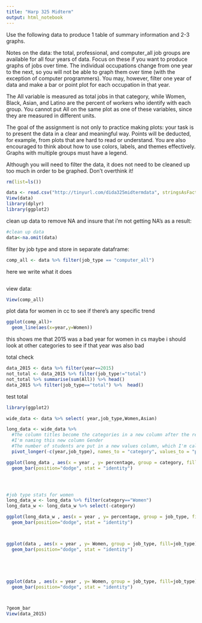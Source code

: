 ```yaml
---
title: "Harp 325 Midterm"
output: html_notebook
---
```


Use the following data to produce 1 table of summary information and 2-3 graphs. 

Notes on the data: the total, professional, and computer_all job groups are available for all four years of data. Focus on these if you want to produce graphs of jobs over time. The individual occupations change from one year to the next, so you will not be able to graph them over time (with the exception of computer programmers). You may, however, filter one year of data and make a bar or point plot for each occupation in that year. 

The All variable is measured as total jobs in that category, while Women, Black, Asian, and Latino are the percent of workers who identify with each group. You cannot put All on the same plot as one of these variables, since they are measured in different units. 

The goal of the assignment is not only to practice making plots: your task is to present the data in a clear and meaningful way. Points will be deducted, for example, from plots that are hard to read or understand. You are also encouraged to think about how to use colors, labels, and themes effectively. Graphs with multiple groups must have a legend. 

Although you will need to filter the data, it does not need to be cleaned up too much in order to be graphed. Don't overthink it!

```r
rm(list=ls())

data <- read.csv("http://tinyurl.com/dida325midtermdata", stringsAsFactors = F, fileEncoding="UTF-8-BOM")
View(data)
library(dplyr)
library(ggplot2)

```




clean up data to remove NA and insure that i'm not getting NA's as a result:
```r
#clean up data
data<-na.omit(data)
```




filter by job type and store in separate dataframe:
```r
comp_all <- data %>% filter(job_type == "computer_all")
```

here we write what it does
```r

```

view data:
```r
View(comp_all)
```


plot data for women in cc to see if there's any specific trend
```r
ggplot(comp_all)+
  geom_line(aes(x=year,y=Women))
```
this shows me that 2015 was a bad year for women in cs
maybe i should look at other categories to see if that year was also bad




total check
```r
data_2015 <- data %>% filter(year==2015)
not_total <- data_2015 %>% filter(job_type!="total")
not_total %>% summarise(sum(All)) %>% head()
data_2015 %>% filter(job_type=="total") %>%  head()

```






test total
```r

library(ggplot2)

wide_data <- data %>% select( year,job_type,Women,Asian)

long_data <- wide_data %>% 
  #The column titles become the categories in a new column after the reshaping
  #I'm naming this new column Gender
  #The number of students are put in a new values column, which I'm calling Majors
  pivot_longer(-c(year,job_type), names_to = "category", values_to = "percentage")

ggplot(long_data , aes(x = year , y= percentage, group = category, fill=category)) +
  geom_bar(position="dodge", stat = "identity")




#job type stats for women
long_data_w <- long_data %>% filter(category=="Women")
long_data_w <- long_data_w %>% select(-category)

ggplot(long_data_w , aes(x = year , y= percentage, group = job_type, fill=job_type)) +
  geom_bar(position="dodge", stat = "identity")



ggplot(data , aes(x = year , y= Women, group = job_type, fill=job_type)) +
  geom_bar(position="dodge", stat = "identity")





ggplot(data , aes(x = year , y= Women, group = job_type, fill=job_type)) +
  geom_bar(position="dodge", stat = "identity")



?geom_bar
View(data_2015)
```






